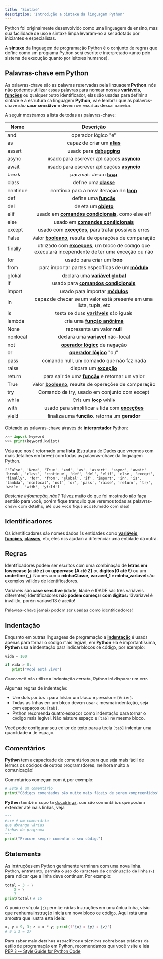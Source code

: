 ```yaml
---
title: 'Sintaxe'
description: 'Introdução a Sintaxe da linguagem Python'
---
```


Python foi originalmente desenvolvido como uma linguagem de ensino, mas sua facilidade de uso e sintaxe limpa levaram-no a ser adotado por iniciantes e especialistas.

A **sintaxe** da linguagem de programação Python é o conjunto de regras que define como um programa Python será escrito e interpretado (tanto pelo sistema de execução quanto por leitores humanos).

## Palavras-chave em **Python**

As palavras-chave são as palavras reservadas pela linguagem **Python**, nós não podemos utilizar essas palavras para nomear nossas **[variáveis](https://pt.wikipedia.org/wiki/Variável_(programação))**, **[funções](http://www.inf.ufpr.br/cursos/ci067/Docs/NotasAula/notas-11_Fun_c_coes.html)** ou qualquer outro identificador, elas são usadas para definir a sintaxe e a estrutura da linguagem **Python**, vale lembrar que as palavras-chave são **case sensitive** e devem ser escritas dessa maneira. 

A seguir mostramos a lista de todas as palavras-chave:

|  **Nome**    |  **Descrição**                                                                                      |
|----------|:-------------------------------------------------------------------------------------------------:|
| and      | operador lógico "e"                                                                             |
| as       | capaz de criar um **[alias](https://pt.wikipedia.org/wiki/Alias_(comando))**                                                                         |
| assert   | usado para **[debugging](https://www.inf.pucrs.br/flash/progbio/aulas/seq/build/progbio/WhatisDebugging.html)**                                                                            |
| async   | usado para escrever aplicações **[asyncio](https://docs.python.org/3/library/asyncio-task.html)**                                                                            |
| await   | usado para escrever aplicações **[asyncio](https://docs.python.org/3/library/asyncio-task.html)**                                                                             |
| break    | para sair de um **[loop](https://pt.wikipedia.org/wiki/Loop_(programação))**                                                                             |
| class    | define uma **[classe](https://pt.wikipedia.org/wiki/Classe_(programação))**                                                                                |
| continue | continua para a nova iteração do **[loop](https://pt.wikipedia.org/wiki/Loop_(programação))**                                                           |
| def      | define uma **[função](http://www.inf.ufpr.br/cursos/ci067/Docs/NotasAula/notas-11_Fun_c_coes.html)**                                                                               |
| del      | deleta um **[objeto](https://pt.wikipedia.org/wiki/Objeto_(ciência_da_computação))**                                                                                 |
| elif     | usado em **[comandos condicionais](https://pt.wikipedia.org/wiki/Estrutura_de_seleção)**, como else e if                                                  |
| else     | usado em **[comandos condicionais](https://pt.wikipedia.org/wiki/Estrutura_de_seleção)**                                                                  |
| except   | usado com **[exceções](https://pt.wikipedia.org/wiki/Tratamento_de_exceção)**, para tratar possíveis erros                                                 |
| False    | Valor **[booleano](https://pt.wikipedia.org/wiki/Booleano)**, resulta de operações de comparação                                              |
| finally  | utilizado com **[exceções](https://pt.wikipedia.org/wiki/Tratamento_de_exceção)**, um bloco de código que executará independente de ter uma exceção ou não |
| for      | usado para criar um **[loop](https://pt.wikipedia.org/wiki/Loop_(programação))**                                                                        |
| from     | para importar partes específicas de um **[módulo](https://pt.wikipedia.org/wiki/Módulo_de_um_programa)**                                                   |
| global   | declara uma **[variável global](https://pt.wikipedia.org/wiki/Variável_global)**                                                                     |
| if       | usado para **[comandos condicionais](https://pt.wikipedia.org/wiki/Estrutura_de_seleção)**                                                               |
| import   | usado para importar **[módulos](https://pt.wikipedia.org/wiki/Módulo_de_um_programa)**                                                                     |
| in       | capaz de checar se um valor está presente em uma lista, tupla, etc                              |
| is       | testa se duas **[variáveis](https://pt.wikipedia.org/wiki/Variável_(programação))** são iguais                                                              |
| lambda   | cria uma **[função anônima](https://github.com/the-akira/Python-Iluminado/blob/master/17.Lambda.md)**                                                                          |
| None     | representa um valor **[null](https://pt.wikipedia.org/wiki/Null_(programação))**                                                                        |
| nonlocal | declara uma **[variável](https://pt.wikipedia.org/wiki/Variável_(programação))** não-local                                                                  |
| not      | **[operador lógico](https://pt.wikipedia.org/wiki/Operador_lógico)** de negação                                                                      |
| or       | **[operador lógico](https://pt.wikipedia.org/wiki/Operador_lógico)** "ou"                                                                            |
| pass     | comando null, um comando que não faz nada                                                       |
| raise    | dispara um **[exceção](https://pt.wikipedia.org/wiki/Tratamento_de_exceção)**                                                                              |
| return   | para sair de uma **[função](http://www.inf.ufpr.br/cursos/ci067/Docs/NotasAula/notas-11_Fun_c_coes.html)** e retornar um valor                                                     |
| True     | Valor **[booleano](https://pt.wikipedia.org/wiki/Booleano)**, resulta de operações de comparação                                              |
| try      | Comando de try, usado em conjunto com except                                                     |
| while    | Cria um **[loop](https://pt.wikipedia.org/wiki/Loop_(programação))** while                                                                              |
| with     | usado para simplificar a lida com **[exceções](https://pt.wikipedia.org/wiki/Tratamento_de_exceção)**                                                      |
| yield    | finaliza uma **[função](http://www.inf.ufpr.br/cursos/ci067/Docs/NotasAula/notas-11_Fun_c_coes.html)**, retorna um **[gerador](https://pt.wikipedia.org/wiki/Gerador_(ciência_da_computação))**                                                         |

Obtendo as palavras-chave através do **interpretador** Python:

```python
>>> import keyword
>>> print(keyword.kwlist)
```

Veja que nos é retornado uma **lista** (Estrutura de Dados que veremos com mais detalhes em breve) com todas as palavras-chave da linguagem Python.

```
['False', 'None', 'True', 'and', 'as', 'assert', 'async', 'await', 'break', 'class', 'continue', 'def', 'del', 'elif', 'else', 'except', 'finally', 'for', 'from', 'global', 'if', 'import', 'in', 'is', 'lambda', 'nonlocal', 'not', 'or', 'pass', 'raise', 'return', 'try', 'while', 'with', 'yield']
```

*Bastante informação, não?* Talvez muito do que foi mostrado não faça sentido para você, porém fique tranquilo que veremos todas as palavras-chave com detalhe, até que você fique acostumado com elas!

## Identificadores

Os identificadores são nomes dados às entidades como **[variáveis](https://pt.wikipedia.org/wiki/Variável_(programação))**, **[funções](http://www.inf.ufpr.br/cursos/ci067/Docs/NotasAula/notas-11_Fun_c_coes.html)**, **[classes](https://pt.wikipedia.org/wiki/Classe_(programação))**, etc, eles nos ajudam a diferenciar uma entidade da outra.

## Regras

Identificadores podem ser escritos com uma combinação de **letras em lowercase (a até z)** ou **uppercase (A até Z)** ou **dígitos (0 até 9)** ou um **underline (_)**. Nomes como **minhaClasse**, **variavel_1** e **minha_variavel** são exemplos válidos de identificadores.

Variáveis são **case sensitive** (idade, Idade e IDADE são três variáveis diferentes)
Identificadores **não podem começar com dígitos:** 13variavel é inválido, porém variavel13 é aceito!

Palavras-chave jamais podem ser usadas como identificadores!

## Indentação

Enquanto em outras linguagens de programação a **[indentação](https://pt.wikipedia.org/wiki/Indentação)** é usada apenas para tornar o código mais legível, em **Python** ela é importantíssima, **Python** usa a indentação para indicar blocos de código, por exemplo:

```python
vida = 100

if vida > 0:
   print("Você está vivo")
```

Caso você não utilize a indentação correta, Python irá disparar um erro.

Algumas regras de indentação:

- Use dois pontos `:` para iniciar um bloco e pressione `[Enter]`.
- Todas as linhas em um bloco devem usar a mesma indentação, seja com espaços ou `[tab]`.
- Python recomenda quatro espaços como indentação para tornar o código mais legível. Não misture espaço e `[tab]` no mesmo bloco.

Você pode configurar seu editor de texto para a tecla `[tab]` indentar uma quantidade **x** de espaço.

## Comentários

**Python** tem a capacidade de comentários para que seja mais fácil de lermos os códigos de outros programadores, melhora muito a comunicação!

Comentários começam com `#`, por exemplo:

```python
# Este é um comentário
print("Códigos comentados são muito mais fáceis de serem compreendidos")
```

**Python** também suporta [docstrings](https://sphinxcontrib-napoleon.readthedocs.io/en/latest/example_google.html), que são comentários que podem extender até mais linhas, veja:

```python
"""
Este é um comentário
que abrange várias 
linhas do programa
"""
print("Procure sempre comentar o seu código")
```

## Statements

As instruções em Python geralmente terminam com uma nova linha. Python, entretanto, permite o uso do caractere de continuação de linha (`\`) para indicar que a linha deve continuar. Por exemplo:

```python
total = 3 + \
	5 + \
	7
print(total) # 15
```

O ponto e vírgula (`;`) permite várias instruções em uma única linha, visto que nenhuma instrução inicia um novo bloco de código. Aqui está uma amostra que ilustra esta ideia:

```python
x, y = 9, 3; z = x * y; print(f'{x} x {y} = {z}')
# 9 x 3 = 27
```

Para saber mais detalhes específicos e técnicos sobre boas práticas de estilo de programação em Python, recomendamos que você visite e leia [PEP 8 -- Style Guide for Python Code](https://www.python.org/dev/peps/pep-0008/) 
